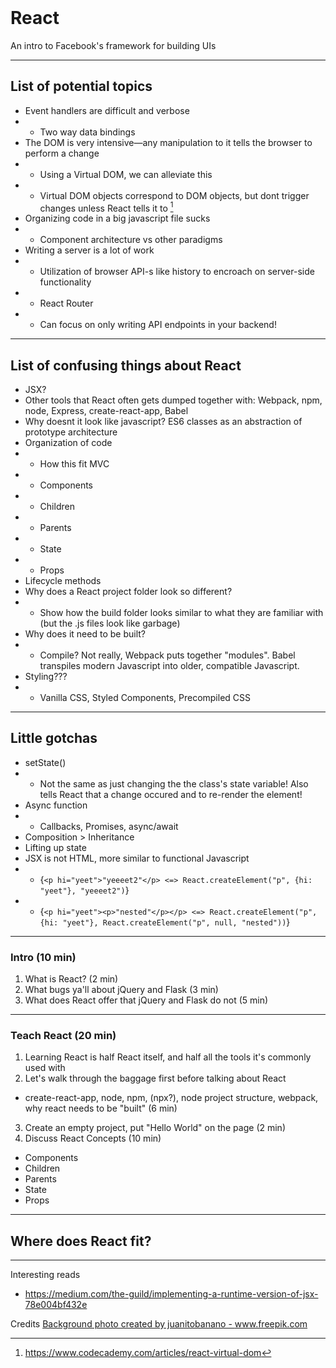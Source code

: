 
<Header>
  <GlobalStyle/>
</Header>

# React

An intro to Facebook's framework for building UIs

---

## List of potential topics
- Event handlers are difficult and verbose
- - Two way data bindings
- The DOM is very intensive—any manipulation to it tells the browser to perform a change
- - Using a Virtual DOM, we can alleviate this
- - Virtual DOM objects correspond to DOM objects, but dont trigger changes unless React tells it to [^1]
- Organizing code in a big javascript file sucks
- - Component architecture vs other paradigms
- Writing a server is a lot of work
- - Utilization of browser API-s like history to encroach on server-side functionality
- - React Router
- - Can focus on only writing API endpoints in your backend!

[^1]:https://www.codecademy.com/articles/react-virtual-dom

---

## List of confusing things about React
- JSX?
- Other tools that React often gets dumped together with: Webpack, npm, node, Express, create-react-app, Babel
- Why doesnt it look like javascript? ES6 classes as an abstraction of prototype architecture
- Organization of code
- - How this fit MVC
- - Components
- - Children
- - Parents
- - State
- - Props
- Lifecycle methods
- Why does a React project folder look so different?
- - Show how the build folder looks similar to what they are familiar with (but the .js files look like garbage)
- Why does it need to be built?
- - Compile? Not really, Webpack puts together "modules". Babel transpiles modern Javascript into older, compatible Javascript.
- Styling???
- - Vanilla CSS, Styled Components, Precompiled CSS


---

## Little gotchas
- setState()
- - Not the same as just changing the the class's state variable! Also tells React that a change occured and to re-render the element!
- Async function
- - Callbacks, Promises, async/await
- Composition > Inheritance
- Lifting up state
- JSX is not HTML, more similar to functional Javascript
- - {`<p hi="yeet">"yeeeet2"</p> <=> React.createElement("p", {hi: "yeet"}, "yeeeet2")`}
- - {`<p hi="yeet"><p>"nested"</p></p> <=> React.createElement("p", {hi: "yeet"}, React.createElement("p", null, "nested"))`}

---

### Intro (10 min)
1. What is React? (2 min)
2. What bugs ya'll about jQuery and Flask (3 min)
3. What does React offer that jQuery and Flask do not (5 min)

---

### Teach React (20 min)
1. Learning React is half React itself, and half all the tools it's commonly used with
2. Let's walk through the baggage first before talking about React
- create-react-app, node, npm, (npx?), node project structure, webpack, why react needs to be "built" (6 min)
3. Create an empty project, put "Hello World" on the page (2 min)
4. Discuss React Concepts (10 min)
- Components
- Children
- Parents
- State
- Props

---

## Where does React fit?



---

Interesting reads
- https://medium.com/the-guild/implementing-a-runtime-version-of-jsx-78e004bf432e

Credits
<a href="https://www.freepik.com/free-photos-vectors/background">Background photo created by juanitobanano - www.freepik.com</a>